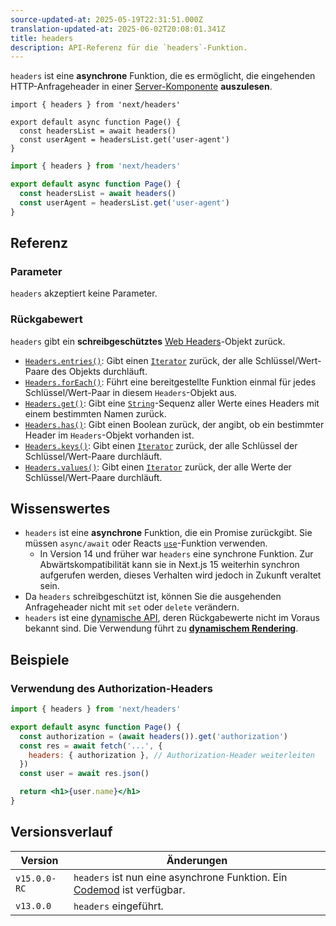 ```yaml
---
source-updated-at: 2025-05-19T22:31:51.000Z
translation-updated-at: 2025-06-02T20:08:01.341Z
title: headers
description: API-Referenz für die `headers`-Funktion.
---
```


`headers` ist eine **asynchrone** Funktion, die es ermöglicht, die eingehenden HTTP-Anfrageheader in einer [Server-Komponente](/docs/app/getting-started/server-and-client-components) **auszulesen**.

```tsx filename="app/page.tsx" switcher
import { headers } from 'next/headers'

export default async function Page() {
  const headersList = await headers()
  const userAgent = headersList.get('user-agent')
}
```

```jsx filename="app/page.js" switcher
import { headers } from 'next/headers'

export default async function Page() {
  const headersList = await headers()
  const userAgent = headersList.get('user-agent')
}
```

## Referenz

### Parameter

`headers` akzeptiert keine Parameter.

### Rückgabewert

`headers` gibt ein **schreibgeschütztes** [Web Headers](https://developer.mozilla.org/docs/Web/API/Headers)-Objekt zurück.

- [`Headers.entries()`](https://developer.mozilla.org/docs/Web/API/Headers/entries): Gibt einen [`Iterator`](https://developer.mozilla.org/docs/Web/JavaScript/Reference/Iteration_protocols) zurück, der alle Schlüssel/Wert-Paare des Objekts durchläuft.
- [`Headers.forEach()`](https://developer.mozilla.org/docs/Web/API/Headers/forEach): Führt eine bereitgestellte Funktion einmal für jedes Schlüssel/Wert-Paar in diesem `Headers`-Objekt aus.
- [`Headers.get()`](https://developer.mozilla.org/docs/Web/API/Headers/get): Gibt eine [`String`](https://developer.mozilla.org/docs/Web/JavaScript/Reference/Global_Objects/String)-Sequenz aller Werte eines Headers mit einem bestimmten Namen zurück.
- [`Headers.has()`](https://developer.mozilla.org/docs/Web/API/Headers/has): Gibt einen Boolean zurück, der angibt, ob ein bestimmter Header im `Headers`-Objekt vorhanden ist.
- [`Headers.keys()`](https://developer.mozilla.org/docs/Web/API/Headers/keys): Gibt einen [`Iterator`](https://developer.mozilla.org/docs/Web/JavaScript/Reference/Iteration_protocols) zurück, der alle Schlüssel der Schlüssel/Wert-Paare durchläuft.
- [`Headers.values()`](https://developer.mozilla.org/docs/Web/API/Headers/values): Gibt einen [`Iterator`](https://developer.mozilla.org/docs/Web/JavaScript/Reference/Iteration_protocols) zurück, der alle Werte der Schlüssel/Wert-Paare durchläuft.

## Wissenswertes

- `headers` ist eine **asynchrone** Funktion, die ein Promise zurückgibt. Sie müssen `async/await` oder Reacts [`use`](https://react.dev/reference/react/use)-Funktion verwenden.
  - In Version 14 und früher war `headers` eine synchrone Funktion. Zur Abwärtskompatibilität kann sie in Next.js 15 weiterhin synchron aufgerufen werden, dieses Verhalten wird jedoch in Zukunft veraltet sein.
- Da `headers` schreibgeschützt ist, können Sie die ausgehenden Anfrageheader nicht mit `set` oder `delete` verändern.
- `headers` ist eine [dynamische API](/docs/app/getting-started/partial-prerendering#dynamic-rendering#dynamic-apis), deren Rückgabewerte nicht im Voraus bekannt sind. Die Verwendung führt zu **[dynamischem Rendering](/docs/app/getting-started/partial-prerendering#dynamic-rendering)**.

## Beispiele

### Verwendung des Authorization-Headers

```jsx filename="app/page.js"
import { headers } from 'next/headers'

export default async function Page() {
  const authorization = (await headers()).get('authorization')
  const res = await fetch('...', {
    headers: { authorization }, // Authorization-Header weiterleiten
  })
  const user = await res.json()

  return <h1>{user.name}</h1>
}
```

## Versionsverlauf

| Version      | Änderungen                                                                                             |
| ------------ | ------------------------------------------------------------------------------------------------------ |
| `v15.0.0-RC` | `headers` ist nun eine asynchrone Funktion. Ein [Codemod](/docs/app/guides/upgrading/codemods#150) ist verfügbar. |
| `v13.0.0`    | `headers` eingeführt.                                                                                  |